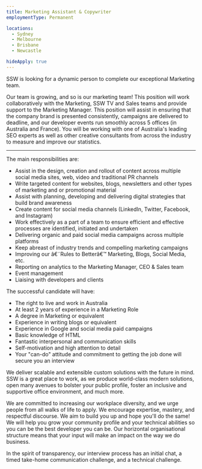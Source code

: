 ```yaml
---
title: Marketing Assistant & Copywriter
employmentType: Permanent

locations: 
  - Sydney
  - Melbourne
  - Brisbane
  - Newcastle

hideApply: true
---
```

        
SSW is looking for a dynamic person to complete our exceptional Marketing team.


Our team is growing, and so is our marketing team! This position will work collaboratively with the Marketing, SSW TV and Sales teams and provide support to the Marketing Manager. This position will assist in ensuring that the company brand is presented consistently, campaigns are delivered to deadline, and our developer events run smoothly across 5 offices (in Australia and France). You will be working with one of Australia's leading SEO experts as well as other creative consultants from across the industry to measure and improve our statistics.




---


The main responsibilities are:


* Assist in the design, creation and rollout of content across multiple social media sites, web, video and traditional PR channels
* Write targeted content for websites, blogs, newsletters and other types of marketing and or promotional material
* Assist with planning, developing and delivering digital strategies that build brand awareness
* Create content for social media channels (LinkedIn, Twitter, Facebook, and Instagram)
* Work effectively as a part of a team to ensure efficient and effective processes are identified, initiated and undertaken
* Delivering organic and paid social media campaigns across multiple platforms
* Keep abreast of industry trends and compelling marketing campaigns
* Improving our â€˜Rules to Betterâ€™ Marketing, Blogs, Social Media, etc.
* Reporting on analytics to the Marketing Manager, CEO & Sales team
* Event management
* Liaising with developers and clients


The successful candidate will have:


* The right to live and work in Australia
* At least 2 years of experience in a Marketing Role
* A degree in Marketing or equivalent
* Experience in writing blogs or equivalent
* Experience in Google and social media paid campaigns
* Basic knowledge of HTML
* Fantastic interpersonal and communication skills
* Self-motivation and high attention to detail
* Your "can-do" attitude and commitment to getting the job done will secure you an interview


We deliver scalable and extensible custom solutions with the future in mind. SSW is a great place to work, as we produce world-class modern solutions, open many avenues to bolster your public profile, foster an inclusive and supportive office environment, and much more.


We are committed to increasing our workplace diversity, and we urge people from all walks of life to apply. We encourage expertise, mastery, and respectful discourse. We aim to build you up and hope you'll do the same! We will help you grow your community profile and your technical abilities so you can be the best developer you can be. Our horizontal organisational structure means that your input will make an impact on the way we do business.


In the spirit of transparency, our interview process has an initial chat, a timed take-home communication challenge, and a technical challenge.



